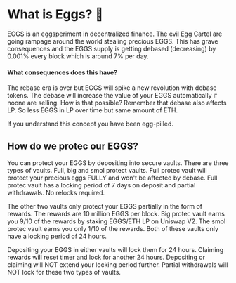 # What is Eggs? 🥚

EGGS is an eggsperiment in decentralized finance.
The evil Egg Cartel are going rampage around the world stealing precious EGGS.
This has grave consequences and the EGGS supply is getting debased (decreasing) by 0.001% every block which is around 7% per day.

#### What consequences does this have?

The rebase era is over but EGGS will spike a new revolution with debase tokens.
The debase will increase the value of your EGGS automatically if noone are selling.
How is that possible? Remember that debase also affects LP. So less EGGS in LP over time but same amount of ETH.

If you understand this concept you have been egg-pilled.

## How do we protec our EGGS?

You can protect your EGGS by depositing into secure vaults. There are three types of vaults.
Full, big and smol protect vaults.
Full protec vault will protect your precious eggs FULLY and won't be affected by debase.
Full protec vault has a locking period of 7 days on deposit and partial withdrawals.
No relocks required.

The other two vaults only protect your EGGS partially in the form of rewards.
The rewards are 10 million EGGS per block. Big protec vault earns you 9/10 of the rewards by staking EGGS/ETH LP on Uniswap V2.
The smol protec vault earns you only 1/10 of the rewards. Both of these vaults only have a locking period of 24 hours.

Depositing your EGGS in either vaults will lock them for 24 hours.
Claiming rewards will reset timer and lock for another 24 hours.
Depositing or claiming will NOT extend your locking period further.
Partial withdrawals will NOT lock for these two types of vaults.
